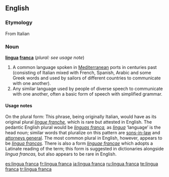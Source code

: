 {{see|lingua Franca}}
==English==

===Etymology===
From Italian

===Noun===
'''[[lingua]] [[franca]]''' (''plural: see usage note'')

# A common language spoken in [[Mediterranean]] ports in centuries past (consisting of Italian mixed with French, Spanish, Arabic and some Greek words and used by sailors of different countries to communicate with one another).
# Any similar language used by people of diverse speech to communicate with one another, often a basic form of speech with simplified grammar.

====Usage notes====
On the plural form:  This phrase, being originally Italian, would have as its original plural ''[[lingue franche]],'' which is rare but attested in English. The pedantic English plural would be ''[[linguas franca]],'' as ''[[lingua]]'' ‘language’ is the head noun; similar words that pluralize on this pattern are [[son-in-law|sons-in-law]] and [[attorney general|attorneys general]].  The most common plural in English, however, appears to be ''[[lingua francas]].'' There is also a form ''[[linguae francae]]'' which adopts a Latinate reading of the term; this form is suggested in dictionaries alongside ''lingua francas,'' but also appears to be rare in English.

[[es:lingua franca]]
[[fr:lingua franca]]
[[ja:lingua franca]]
[[ru:lingua franca]]
[[te:lingua franca]]
[[tr:lingua franca]]